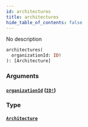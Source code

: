 ```yaml
---
id: architectures
title: architectures
hide_table_of_contents: false
---
```



No description

```graphql
architectures(
  organizationId: ID!
): [Architecture]
```


### Arguments

#### [`organizationId`](#) ([`ID!`](/swapi/scalars/id))




### Type

#### [`Architecture`](/swapi/objects/architecture)
